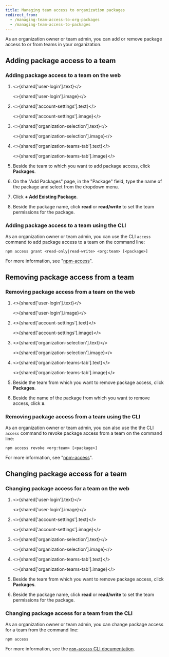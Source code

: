 ```yaml
---
title: Managing team access to organization packages
redirect_from:
  - /managing-team-access-to-org-packages
  - /managing-team-access-to-packages
---
```


As an organization owner or team admin, you can add or remove package access to or from teams in your organization.

## Adding package access to a team

### Adding package access to a team on the web

1. <>{shared['user-login'].text}</>

   <>{shared['user-login'].image}</>

2. <>{shared['account-settings'].text}</>

   <>{shared['account-settings'].image}</>

3. <>{shared['organization-selection'].text}</>

   <>{shared['organization-selection'].image}</>

4. <>{shared['organization-teams-tab'].text}</>

   <>{shared['organization-teams-tab'].image}</>

5. Beside the team to which you want to add package access, click **Packages**.

   <Screenshot src="/organizations/managing-teams/team-packages-button.png" alt="Screenshot of the packages button" />

6. On the "Add Packages" page, in the "Package" field, type the name of the package and select from the dropdown menu.

   <Screenshot src="/organizations/managing-teams/team-package-select.png" alt="Screenshot of the package selection" />

7. Click **+ Add Existing Package**.

   <Screenshot src="/organizations/managing-teams/team-package-add-existing-button.png" alt="Screenshot of the add package button" />

8. Beside the package name, click **read** or **read/write** to set the team permissions for the package.

   <Screenshot src="/organizations/managing-teams/team-package-permissions.png" alt="Screenshot of the team package permission option" />

### Adding package access to a team using the CLI

As an organization owner or team admin, you can use the CLI `access` command to add package access to a team on
the command line:

```
npm access grant <read-only|read-write> <org:team> [<package>]
```

For more information, see "[npm-access][access-cli]".

## Removing package access from a team

### Removing package access from a team on the web

1. <>{shared['user-login'].text}</>

   <>{shared['user-login'].image}</>

2. <>{shared['account-settings'].text}</>

   <>{shared['account-settings'].image}</>

3. <>{shared['organization-selection'].text}</>

   <>{shared['organization-selection'].image}</>

4. <>{shared['organization-teams-tab'].text}</>

   <>{shared['organization-teams-tab'].image}</>

5. Beside the team from which you want to remove package access, click **Packages**.

   <Screenshot src="/organizations/managing-teams/team-packages-button.png" alt="Screenshot of the packages button" />

6. Beside the name of the package from which you want to remove access, click **x**.

   <Screenshot src="/organizations/managing-teams/team-package-remove-button.png" alt="Screenshot of the remove package button" />

### Removing package access from a team using the CLI

As an organization owner or team admin, you can also use the the CLI `access` command to revoke package access from a team on
the command line:

```
npm access revoke <org:team> [<package>]
```
For more information, see "[npm-access][access-cli]".

## Changing package access for a team

### Changing package access for a team on the web

1. <>{shared['user-login'].text}</>

   <>{shared['user-login'].image}</>

2. <>{shared['account-settings'].text}</>

   <>{shared['account-settings'].image}</>

3. <>{shared['organization-selection'].text}</>

   <>{shared['organization-selection'].image}</>

4. <>{shared['organization-teams-tab'].text}</>

   <>{shared['organization-teams-tab'].image}</>

5. Beside the team from which you want to remove package access, click **Packages**.

   <Screenshot src="/organizations/managing-teams/team-packages-button.png" alt="Screenshot of the packages button" />

6. Beside the package name, click **read** or **read/write** to set the team permissions for the package.

   <Screenshot src="/organizations/managing-teams/team-package-change-permissions.png" alt="Screenshot of the change package permission option" />

### Changing package access for a team from the CLI

As an organization owner or team admin, you can change package access for a team from the command line:

```
npm access
```
For more information, see the [`npm-access` CLI documentation][access-cli].


[access-cli]: /cli/access
